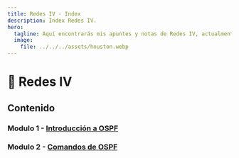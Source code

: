 ```yaml
---
title: Redes IV - Index
description: Index Redes IV.
hero:
  tagline: Aquí encontrarás mis apuntes y notas de Redes IV, actualmente solo está la guia de las diapositivas de modulo 1 y 2.
  image:
    file: ../../../assets/houston.webp
---
```


# 🛜 Redes IV
## Contenido

### Modulo 1 - [Introducción a OSPF](/diegos-backpack/redes-iv/modulos/modulo1/)
### Modulo 2 - [Comandos de OSPF](/diegos-backpack/redes-iv/modulos/modulo2/)